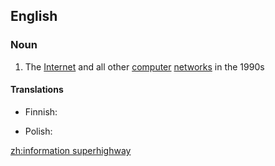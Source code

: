 ==English==

===Noun===
{{wikipedia}}
{{en-noun|sg=[[information]] [[superhighway]]|-}}

# {{context|dated|computing}} The [[Internet]] and all other [[computer]] [[network]]s in the 1990s

====Translations====
{{trans-top|The Internet and all other computer networks in the 1990s}}
* Finnish: {{t+|fi|tieto|alt=tiedon}} {{t-|fi|valtaväylä}}
{{trans-mid}}
* Polish: {{t|pl|infostrada|f}}
{{trans-bottom}}

[[zh:information superhighway]]